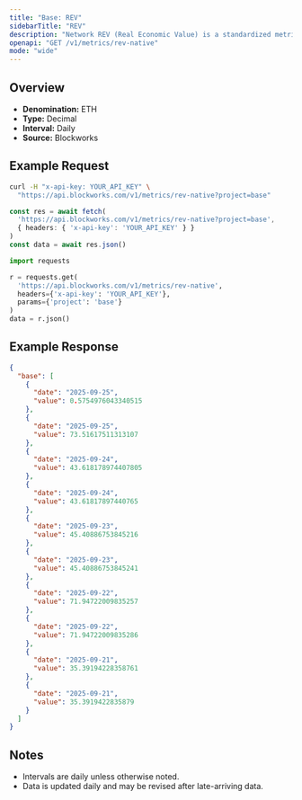 ```yaml
---
title: "Base: REV"
sidebarTitle: "REV"
description: "Network REV (Real Economic Value) is a standardized metric that tracks blockchain value accrual generated by user activity. REV consists of both in-protocol transaction fees and out-of-protocol tips that users pay for transaction execution, so it measures the monetary demand to transact onchain."
openapi: "GET /v1/metrics/rev-native"
mode: "wide"
---
```


## Overview

- **Denomination:** ETH
- **Type:** Decimal
- **Interval:** Daily
- **Source:** Blockworks

## Example Request

<CodeGroup>

```bash cURL
curl -H "x-api-key: YOUR_API_KEY" \
  "https://api.blockworks.com/v1/metrics/rev-native?project=base"
```

```typescript TypeScript
const res = await fetch(
  'https://api.blockworks.com/v1/metrics/rev-native?project=base',
  { headers: { 'x-api-key': 'YOUR_API_KEY' } }
)
const data = await res.json()
```

```python Python
import requests

r = requests.get(
  'https://api.blockworks.com/v1/metrics/rev-native',
  headers={'x-api-key': 'YOUR_API_KEY'},
  params={'project': 'base'}
)
data = r.json()
```

</CodeGroup>

## Example Response

```json
{
  "base": [
    {
      "date": "2025-09-25",
      "value": 0.5754976043340515
    },
    {
      "date": "2025-09-25",
      "value": 73.51617511313107
    },
    {
      "date": "2025-09-24",
      "value": 43.618178974407805
    },
    {
      "date": "2025-09-24",
      "value": 43.61817897440765
    },
    {
      "date": "2025-09-23",
      "value": 45.40886753845216
    },
    {
      "date": "2025-09-23",
      "value": 45.40886753845241
    },
    {
      "date": "2025-09-22",
      "value": 71.94722009835257
    },
    {
      "date": "2025-09-22",
      "value": 71.94722009835286
    },
    {
      "date": "2025-09-21",
      "value": 35.39194228358761
    },
    {
      "date": "2025-09-21",
      "value": 35.3919422835879
    }
  ]
}
```

## Notes
- Intervals are daily unless otherwise noted.
- Data is updated daily and may be revised after late-arriving data.